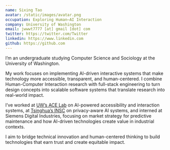 ```yaml
---
name: Sixing Tao
avatar: /static/images/avatar.png
occupation: Exploring Human–AI Interaction
company: University of Washington
email: jwwwt7777 [at] gmail [dot] com
twitter: https://twitter.com/Twitter
linkedin: https://www.linkedin.com
github: https://github.com
---
```


I’m an undergraduate studying Computer Science and Sociology at the University of Washington.

My work focuses on implementing AI-driven interactive systems that make technology more accessible, transparent, and human-centered. I combine Human-Computer Interaction research with full-stack engineering to turn design concepts into scalable software systems that translate research into real-world impact.

I’ve worked at [UW’s ACE Lab](https://depts.washington.edu/acelab/) on AI-powered accessibility and interaction systems, at [Tsinghua’s INSC](https://www.insc.tsinghua.edu.cn/) on privacy-aware AI systems, and interned at Siemens Digital Industries, focusing on market strategy for predictive maintenance and how AI-driven technologies create value in industrial contexts.

I aim to bridge technical innovation and human-centered thinking to build technologies that earn trust and create equitable impact.
